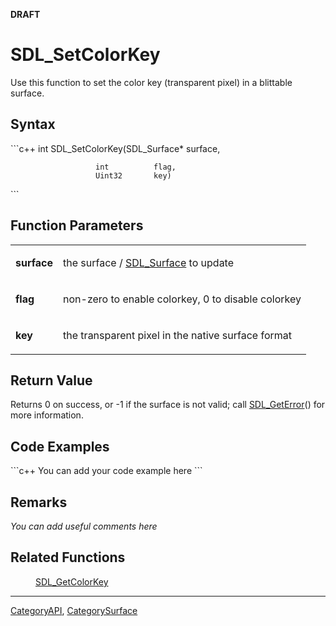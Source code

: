 <!-- pragma section-numbers off -->
<!-- pragma disable-camelcase -->
'''DRAFT'''

= SDL_SetColorKey =
Use this function to set the color key (transparent pixel) in a blittable surface.


== Syntax ==
```c++
int SDL_SetColorKey(SDL_Surface* surface,
                    int          flag,
                    Uint32       key)
```

== Function Parameters ==
{|
|'''surface'''
|the surface / [[SDL_Surface]] to update
|-
|'''flag'''
|non-zero to enable colorkey, 0 to disable colorkey
|-
|'''key'''
|the transparent pixel in the native surface format 
|}

== Return Value ==
Returns 0 on success, or -1 if the surface is not valid; call [[SDL_GetError]]() for more information.

== Code Examples ==
```c++
You can add your code example here
```

== Remarks ==
''You can add useful comments here''

== Related Functions ==
:[[SDL_GetColorKey]]

----
[[CategoryAPI]], [[CategorySurface]]
